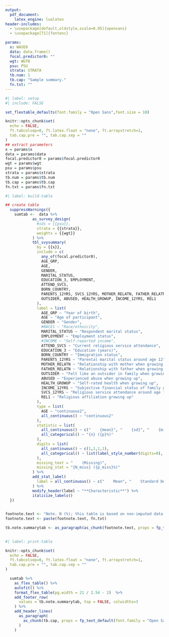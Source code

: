 ```yaml
---
output:
  pdf_document:
    latex_engine: lualatex
header-includes:
  - \usepackage[default,oldstyle,scale=0.95]{opensans}
  - \usepackage[T1]{fontenc}

params: 
  x: WAVE0
  data: data.frame()
  focal.predictor0: ""
  wgt: WGT0
  psu: PSU
  strata: STRATA
  tb.num: 1
  tb.cap: "Sample summary."
  fn.txt: ""
---
```


\pagestyle{empty}
\setmainfont{opensans}

```r
#| label: setup
#| include: FALSE

set_flextable_defaults(font.family = "Open Sans",font.size = 10)

knitr::opts_chunk$set(
  echo = FALSE,
  ft.tabcolsep=0, ft.latex.float = "none", ft.arraystretch=1,
  tab.cap.pre = "", tab.cap.sep = ""
)
## extract parameters
x = params$x
data = params$data
focal.predictor0 = params$focal.predictor0
wgt = params$wgt
psu = params$psu
strata = params$strata
tb.num = params$tb.num
tb.cap = params$tb.cap
fn.txt = params$fn.txt

```


```r
#| label: build-table

## create table
  suppressWarnings({
    sumtab <-  data %>%
            as_survey_design(
              #ids = {{psu}},
              strata = {{strata}},
              weights = {{wgt}}
            ) %>%
            tbl_svysummary(
              by = {{x}},
              include = c(
                any_of(focal.predictor0),
                AGE_GRP,
                AGE,
                GENDER,
                MARITAL_STATUS,
                EDUCATION_3, EMPLOYMENT,
                ATTEND_SVCS,
                BORN_COUNTRY,
                PARENTS_12YRS, SVCS_12YRS, MOTHER_RELATN, FATHER_RELATN,
                OUTSIDER, ABUSED, HEALTH_GROWUP, INCOME_12YRS, REL1
              ),
              label = list(
                AGE_GRP ~ "Year of birth",
                AGE ~ "Age of participant",
                GENDER ~ "Gender",
                #RACE1 ~ "Race/ethnicity",
                MARITAL_STATUS ~ "Respondent marital status",
                EMPLOYMENT ~ "Employment status",
                #INCOME ~ "Self-reported income",
                ATTEND_SVCS ~ "Current religious service attendance",
                EDUCATION_3 ~ "Education (years)",
                BORN_COUNTRY ~ "Immigration status",
                PARENTS_12YRS ~ "Parental marital status around age 12",
                MOTHER_RELATN ~ "Relationship with mother when growing up",
                FATHER_RELATN ~ "Relationship with father when growing up",
                OUTSIDER ~ "Felt like an outsider in family when growing up",
                ABUSED ~ "Experienced abuse when growing up",
                HEALTH_GROWUP ~ "Self-rated health when growing up",
                INCOME_12YRS ~ "Subjective financial status of family growing up",
                SVCS_12YRS ~ "Religious service attendance around age 12",
                REL1 ~ "Religious affiliation growing up"
              ),
              type = list(
                AGE ~ "continuous2",
                all_continuous() ~ "continuous2"
              ),
              statistic = list(
                all_continuous() ~ c("    {mean}", "    {sd}", "    {min}, {max}"),
                all_categorical() ~ "{n} ({p}%)"
              ),
              digits = list(
                all_continuous() ~ c(1,1,1,1),
                all_categorical() ~ list(label_style_number(digits=0), label_style_percent0(digits = 1))
              ),
              missing_text = "    (Missing)",
              missing_stat = "{N_miss} ({p_miss}%)"
            ) %>%
            add_stat_label(
              label = all_continuous() ~ c("    Mean", "    Standard Deviation", "    Min, Max")
            ) %>%
            modify_header(label ~ "**Characteristic**") %>%
            italicize_labels()
  })
  

footnote.text <- "Note. N (%); this table is based on non-imputed data. Cumulative percentages for variables may not add up to 100% due to rounding."
footnote.text <- paste(footnote.text, fn.txt)

tb.note.summarytab <- as_paragraph(as_chunk(footnote.text, props = fp_text_default(font.family = "Open Sans", font.size = 9)))
  
```


 
```r
#| label: print-table

knitr::opts_chunk$set(
  echo = FALSE,
  ft.tabcolsep=0, ft.latex.float = "none", ft.arraystretch=1,
  tab.cap.pre = "", tab.cap.sep = ""
)

  sumtab %>%
    as_flex_table() %>%
    autofit() %>%
    format_flex_table(pg.width = 21 / 2.54 - 2)  %>%
    add_footer_row(
      values = tb.note.summarytab, top = FALSE, colwidths=3
    ) %>%
    add_header_lines(
      as_paragraph(
        as_chunk(tb.cap, props = fp_text_default(font.family = "Open Sans", font.size = 11))
      )
    )


```
